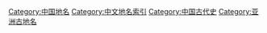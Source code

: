 {{Catnav|頁面分類|地理|地理相關列表|地名列表|中文地名索引}}
{{Catnav|頁面分類|地理|历史地理}}
{{Catnav|頁面分類|...|中国历史|中国古代史}}
{{Catnav|頁面分類|历史|历史地理}}

[[Category:中国地名|Category:中国地名]]
[[Category:中文地名索引|Category:中文地名索引]]
[[Category:中国古代史|Category:中国古代史]]
[[Category:亚洲古地名|Category:亚洲古地名]]